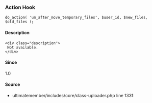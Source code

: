 
### Action Hook    
    
```
do_action( 'um_after_move_temporary_files', $user_id, $new_files, $old_files );
```

#### Description
    <div class="description">
     Not available.
    </div>

#### Since
<div class="description">
1.0
</div>

#### Source
  - <Link href="/developer/files/includes-core-class-uploader#source-view.1331">ultimatemember/includes/core/class-uploader.php</Link> <Link href="/developer/files/includes-core-class-uploader#source-view.1331">line 1331</Link>

